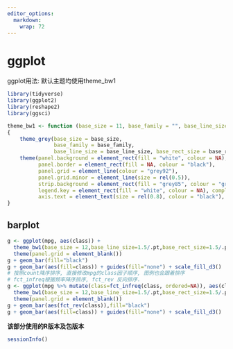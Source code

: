 ```yaml
---
editor_options: 
  markdown: 
    wrap: 72
---
```


# ggplot

ggplot用法: 默认主题均使用theme_bw1

```r
library(tidyverse)
library(ggplot2)
library(reshape2)
library(ggsci)

theme_bw1 <- function (base_size = 11, base_family = "", base_line_size = base_size/22, base_rect_size = base_size/22) 
{
    theme_grey(base_size = base_size, 
               base_family = base_family, 
               base_line_size = base_line_size, base_rect_size = base_rect_size) %+replace% 
    theme(panel.background = element_rect(fill = "white", colour = NA), 
          panel.border = element_rect(fill = NA, colour = "black"), 
          panel.grid = element_line(colour = "grey92"), 
          panel.grid.minor = element_line(size = rel(0.5)), 
          strip.background = element_rect(fill = "grey85", colour = "grey20"), 
          legend.key = element_rect(fill = "white", colour = NA), complete = TRUE,
          axis.text = element_text(size = rel(0.8), colour = "black"), )
}


```

## barplot

```r
g <- ggplot(mpg, aes(class)) + 
  theme_bw1(base_size = 12,base_line_size=1.5/.pt,base_rect_size=1.5/.pt) +
  theme(panel.grid = element_blank())
g + geom_bar(fill="black")
g + geom_bar(aes(fill=class)) + guides(fill="none") + scale_fill_d3()
# 按照count降序排序, 直接修改mpg的class因子顺序, 图例也会跟着排序
# fct_infreq根据频率降序排序, fct_rev 反向排序.
g <- ggplot(mpg %>% mutate(class=fct_infreq(class, ordered=NA)), aes(class)) + 
  theme_bw1(base_size = 12,base_line_size=1.5/.pt,base_rect_size=1.5/.pt) +
  theme(panel.grid = element_blank())
g + geom_bar(aes(fct_rev(class)),fill="black")
g + geom_bar(aes(fill=class)) + guides(fill="none") + scale_fill_d3()
```

**该部分使用的R版本及包版本**

```r
sessionInfo()

```
